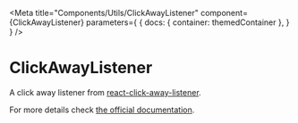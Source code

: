 
<Meta
    title="Components/Utils/ClickAwayListener"
    component={ClickAwayListener}
    parameters={
        {
            docs: {
                container: themedContainer
            },
        }
    }
/>

# ClickAwayListener

A click away listener from [react-click-away-listener](https://github.com/ooade/react-click-away-listener).

For more details check [the official documentation](https://github.com/ooade/react-click-away-listener).
